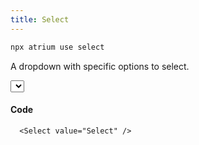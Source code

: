 ```yaml
---
title: Select
---
```



```bash
npx atrium use select
```

A dropdown with specific options to select.

<div class="not-content min-h-[400px]">
   <Select client:load value="Select" />
</div>

#### Code

```tsx
  <Select value="Select" />
```
